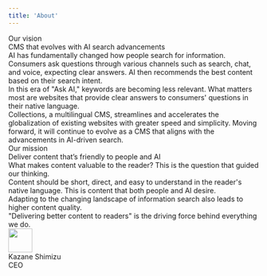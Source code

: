 ```yaml
---
title: 'About'
---
```



<div className="py-5 md:py-10">
  <div>
    <div className="text-subtitle">Our vision</div>
    <div className="text-heading-sp md:text-heading mt-2">
      <div className="leading-narrow">CMS that evolves with AI search advancements</div>
    </div>
    <div className="text-lg leading-loose mt-4">
      AI has fundamentally changed how people search for information. Consumers ask questions through various channels such as search, chat, and voice, expecting clear answers. AI then recommends the best content based on their search intent.
    </div>
    <div className="text-lg leading-loose mt-4">
      In this era of "Ask AI," keywords are becoming less relevant. What matters most are websites that provide clear answers to consumers' questions in their native language.
    </div>
    <div className="text-lg leading-loose mt-4">
      Collections, a multilingual CMS, streamlines and accelerates the globalization of existing websites with greater speed and simplicity. Moving forward, it will continue to evolve as a CMS that aligns with the
      advancements in AI-driven search.
    </div>

  </div>
  <div className="mt-12">
    <div className="text-subtitle">Our mission</div>
    <div className="text-heading-sp md:text-heading mt-2">
      <div className="leading-narrow">Deliver content that’s friendly to people and AI</div>
    </div>
    <div className="text-lg leading-loose mt-4">
      What makes content valuable to the reader? This is the question that guided our thinking.
    </div>
    <div className="text-lg leading-loose mt-4">
      Content should be short, direct, and easy to understand in the reader's native language. This
      is content that both people and AI desire.
    </div>
    <div className="text-lg leading-loose mt-4">
      Adapting to the changing landscape of information search also leads to higher content quality.
    </div>
    <div className="text-lg leading-loose mt-4">
      "Delivering better content to readers" is the driving force behind everything we do.
    </div>
  </div>
  <div className="flex flex-row gap-4 items-center mt-12">
    <Image
      src="https://cdn.collections.dev/docs/ks.jpg"
      width="48"
      height="48"
      className="rounded-full"
    />
    <div>
      <div>Kazane Shimizu</div>
      <div className="text-sm text-gray-500">CEO</div>
    </div>
  </div>
</div>
